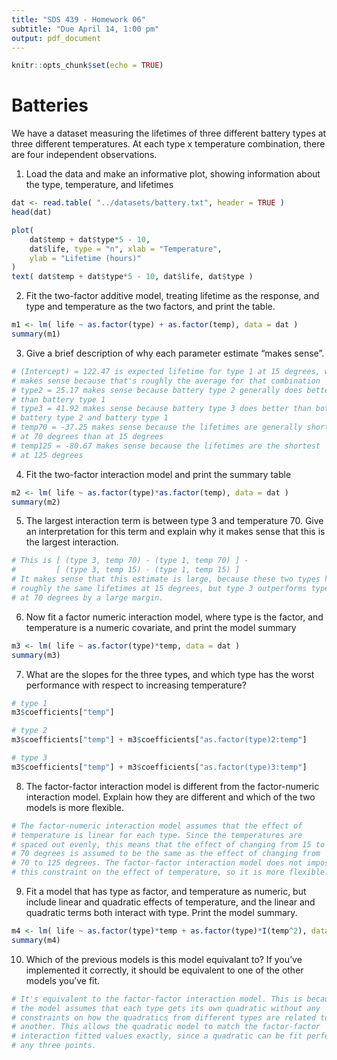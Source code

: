 ```yaml
---
title: "SDS 439 - Homework 06"
subtitle: "Due April 14, 1:00 pm"
output: pdf_document
---
```


```r
knitr::opts_chunk$set(echo = TRUE)
```

# Batteries

We have a dataset measuring the lifetimes of three different battery types
at three different temperatures. At each type x temperature combination,
there are four independent observations. 

1. Load the data and make an informative plot, showing information about the 
   type, temperature, and lifetimes
   
```r
dat <- read.table( "../datasets/battery.txt", header = TRUE )
head(dat)

plot( 
    dat$temp + dat$type*5 - 10, 
    dat$life, type = "n", xlab = "Temperature", 
    ylab = "Lifetime (hours)"
)
text( dat$temp + dat$type*5 - 10, dat$life, dat$type )
```

2. Fit the two-factor additive model, treating lifetime as the response,
   and type and temperature as the two factors, and print the table.
   
```r
m1 <- lm( life ~ as.factor(type) + as.factor(temp), data = dat )
summary(m1)
```

3. Give a brief description of why each parameter estimate "makes sense".

```r
# (Intercept) = 122.47 is expected lifetime for type 1 at 15 degrees, which
# makes sense because that's roughly the average for that combination
# type2 = 25.17 makes sense because battery type 2 generally does better
# than battery type 1
# type3 = 41.92 makes sense because battery type 3 does better than both
# battery type 2 and battery type 1
# temp70 = -37.25 makes sense because the lifetimes are generally shorter
# at 70 degrees than at 15 degrees
# temp125 = -80.67 makes sense because the lifetimes are the shortest
# at 125 degrees
```

4. Fit the two-factor interaction model and print the summary table

```r
m2 <- lm( life ~ as.factor(type)*as.factor(temp), data = dat )
summary(m2)
```

5. The largest interaction term is between type 3 and temperature 70. Give
   an interpretation for this term and explain why it makes sense that
   this is the largest interaction.
   
```r
# This is [ (type 3, temp 70) - (type 1, temp 70) ] - 
#         [ (type 3, temp 15) - (type 1, temp 15) ]
# It makes sense that this estimate is large, because these two types have
# roughly the same lifetimes at 15 degrees, but type 3 outperforms type 1
# at 70 degrees by a large margin.
```

6. Now fit a factor numeric interaction model, where type is the factor, and
   temperature is a numeric covariate, and print the model summary
   
```r
m3 <- lm( life ~ as.factor(type)*temp, data = dat )
summary(m3)
```

7. What are the slopes for the three types, and which type has the worst
   performance with respect to increasing temperature?
   
```r
# type 1
m3$coefficients["temp"]

# type 2
m3$coefficients["temp"] + m3$coefficients["as.factor(type)2:temp"]

# type 3
m3$coefficients["temp"] + m3$coefficients["as.factor(type)3:temp"]
```

8. The factor-factor interaction model is different from the factor-numeric
   interaction model. Explain how they are different and which of the two
   models is more flexible.
   
```r
# The factor-numeric interaction model assumes that the effect of
# temperature is linear for each type. Since the temperatures are
# spaced out evenly, this means that the effect of changing from 15 to
# 70 degrees is assumed to be the same as the effect of changing from
# 70 to 125 degrees. The factor-factor interaction model does not impose
# this constraint on the effect of temperature, so it is more flexible.
```

9. Fit a model that has type as factor, and temperature as numeric,
   but include linear and quadratic effects of temperature, and the linear
   and quadratic terms both interact with type. Print the model summary.
   
```r
m4 <- lm( life ~ as.factor(type)*temp + as.factor(type)*I(temp^2), data = dat)
summary(m4)
```

10. Which of the previous models is this model equivalant to? If you've 
    implemented it correctly, it should be equivalent to one of the
    other models you've fit.

```r
# It's equivalent to the factor-factor interaction model. This is because
# the model assumes that each type gets its own quadratic without any
# constraints on how the quadratics from different types are related to one
# another. This allows the quadratic model to match the factor-factor
# interaction fitted values exactly, since a quadratic can be fit perfectly to
# any three points.
```